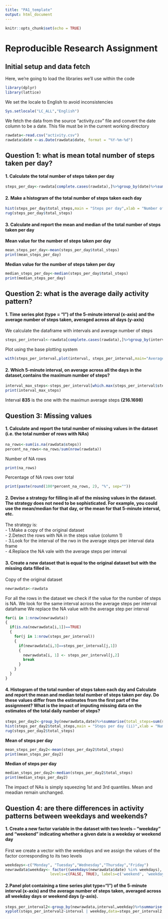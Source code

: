 ```yaml
---
title: "PA1_template"
output: html_document
---
```


```r
knitr::opts_chunk$set(echo = TRUE)
```

Reproducible Research Assignment
========================

## Initial setup and data fetch
Here, we're going to load the libraries we'll use within the code

```r
library(dplyr)
library(lattice)
```

We set the locale to English to avoid inconsistencies  
```r
Sys.setlocale("LC_ALL","English")
```

We fetch the data from the source "activity.csv" file and convert the date column to be a date. 
This file must be in the current working directory
```r
rawdata<-read.csv("activity.csv")
rawdata$date <-as.Date(rawdata$date, format = "%Y-%m-%d")
```

## Question 1: what is mean total number of steps taken per day?  
#### 1. Calculate the total number of steps taken per day
```r
steps_per_day<-rawdata[complete.cases(rawdata),]%>%group_by(date)%>%summarise(total_steps=sum(steps,na.rm=TRUE))
```
#### 2. Make a histogram of the total number of steps taken each day  
```r
hist(steps_per_day$total_steps,main = "Steps per day",xlab = "Number of steps", ylab = "Frequency",col=3,breaks=50)
rug(steps_per_day$total_steps)
```   

#### 3. Calculate and report the mean and median of the total number of steps taken per day  
**Mean value for the number of steps taken per day**
```r
mean_steps_per_day<-mean(steps_per_day$total_steps)
print(mean_steps_per_day)
```
**Median value for the number of steps taken per day**
```r
median_steps_per_day<-median(steps_per_day$total_steps)
print(median_steps_per_day)
```

## Question 2: what is the average daily activity pattern?

#### 1. Time series plot (type = "l") of the 5-minute interval (x-axis) and the average number of steps taken, averaged across all days (y-axis)

We calculate the dataframe with intervals and average number of steps
```r
steps_per_interval<-rawdata[complete.cases(rawdata),]%>%group_by(interval)%>%summarise(steps_per_interval=mean(steps,na.rm=TRUE))
```
Plot using the base plotting system
```r
with(steps_per_interval,plot(interval, steps_per_interval,main="Average steps per time interval", type="l"))
```   

#### 2. Which 5-minute interval, on average across all the days in the dataset,contains the maximum number of steps?
```r
interval_max_steps<-steps_per_interval[which.max(steps_per_interval$steps_per_interval),]
print(interval_max_steps)
```
   
Interval **835** is the one with the maximun average steps **(216.1698)**


## Question 3: Missing values
#### 1. Calculate and report the total number of missing values in the dataset (i.e. the total number of rows with NAs)
```r
na_rows<-sum(is.na(rawdata$steps))
percent_na_rows<-na_rows/sum(nrow(rawdata))
```
Number of NA rows
```r
print(na_rows)
```
Percentage of NA rows over total
```r
print(paste(round(100*percent_na_rows, 2), "%", sep=""))
```
#### 2. Devise a strategy for filling in all of the missing values in the dataset. The strategy does not need to be sophisticated. For example, you could use the mean/median for that day, or the mean for that 5-minute interval, etc.

The strategy is:  
- 1.Make a copy of the original dataset  
- 2.Detect the rows with NA in the steps value (column 1)  
- 3.Look for the interval of the rwo in the average steps per interval data frame  
- 4.Replace the NA vale with the average steps per interval  

#### 3. Create a new dataset that is equal to the original dataset but with the missing data filled in.

Copy of the original dataset
```r
newrawdata<-rawdata
```
For all the rows in the dataset we check if the value for the number of steps is NA.
We look for the same interval across the average steps per interval dataframe
We replace the NA value with the average step per interval
```r
for(i in 1:nrow(newrawdata))
{
  if(is.na(newrawdata[i,1])==TRUE)
  {
    for(j in 1:nrow(steps_per_interval))
    {
      if(newrawdata[i,3]==steps_per_interval[j,1])
      {
        newrawdata[i, 1] <- steps_per_interval[j,2]
        break 
      }
    }
  }
}
```

#### 4. Histogram of the total number of steps taken each day and Calculate and report the mean and median total number of steps taken per day. Do these values differ from the estimates from the first part of the assignment? What is the impact of imputing missing data on the estimates of the total daily number of steps?
```r
steps_per_day2<-group_by(newrawdata,date)%>%summarise(total_steps=sum(steps,na.rm=TRUE))
hist(steps_per_day2$total_steps,main = "Steps per day (ii)",xlab = "Number of steps", ylab = "Frequency",col=3,breaks=50)
rug(steps_per_day2$total_steps)
```

**Mean of steps per day**
```r
mean_steps_per_day2<-mean(steps_per_day2$total_steps)
print(mean_steps_per_day2)
```
**Median of steps per day**
```r
median_steps_per_day2<-median(steps_per_day2$total_steps)
print(median_steps_per_day2)
```

The impact of NAs is simply squeezing 1st and 3rd quantiles. Mean and meadian remain unchanged.


## Question 4: are there differences in activity patterns between weekdays and weekends?

#### 1. Create a new factor variable in the dataset with two levels – “weekday” and “weekend” indicating whether a given date is a weekday or weekend day

First we create a vector with the weekdays and we assign the values of the factor corresponding to its two levels
```r
weekdays<-c("Monday", "Tuesday","Wednesday","Thursday","Friday")
newrawdata$weekday<- factor((weekdays(newrawdata$date) %in% weekdays),
                    levels=c(FALSE, TRUE), labels=c('weekend', 'weekday'))
```                    
#### 2.Panel plot containing a time series plot type="l") of the 5-minute interval (x-axis) and the average number of steps taken, averaged across all weekday days or weekend days (y-axis).
```r
steps_per_interval2<-group_by(newrawdata,interval,weekday)%>%summarise(steps_per_interval2=mean(steps,na.rm=TRUE))
xyplot(steps_per_interval2~interval | weekday,data=steps_per_interval2,layout=c(1,2),type="l",ylab = "Number of steps",xlab="Interval")
```

